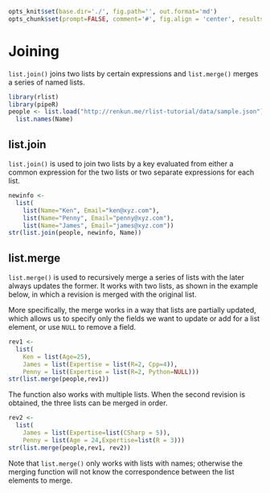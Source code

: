 ```r
opts_knit$set(base.dir='./', fig.path='', out.format='md')
opts_chunk$set(prompt=FALSE, comment='#', fig.align = 'center', results='markup')
```

# Joining

`list.join()` joins two lists by certain expressions and `list.merge()` merges a series of named lists.

```r
library(rlist)
library(pipeR)
people <- list.load("http://renkun.me/rlist-tutorial/data/sample.json") %>>%
  list.names(Name)
```


## list.join

`list.join()` is used to join two lists by a key evaluated from either a common expression for the two lists or two separate expressions for each list.

```r
newinfo <-
  list(
    list(Name="Ken", Email="ken@xyz.com"),
    list(Name="Penny", Email="penny@xyz.com"),
    list(Name="James", Email="james@xyz.com"))
str(list.join(people, newinfo, Name))
```

## list.merge

`list.merge()` is used to recursively merge a series of lists with the later always updates the former. It works with two lists, as shown in the example below, in which a revision is merged with the original list.

More specifically, the merge works in a way that lists are partially updated, which allows us to specify only the fields we want to update or add for a list element, or use `NULL` to remove a field.

```r
rev1 <-
  list(
    Ken = list(Age=25),
    James = list(Expertise = list(R=2, Cpp=4)),
    Penny = list(Expertise = list(R=2, Python=NULL)))
str(list.merge(people,rev1))
```

The function also works with multiple lists. When the second revision is obtained, the three lists can be merged in order.

```r
rev2 <-
  list(
    James = list(Expertise=list(CSharp = 5)),
    Penny = list(Age = 24,Expertise=list(R = 3)))
str(list.merge(people,rev1, rev2))
```

Note that `list.merge()` only works with lists with names; otherwise the merging function will not know the correspondence between the list elements to merge.
